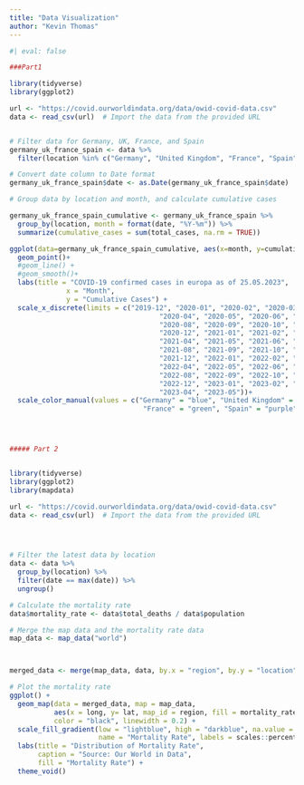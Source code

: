 ```yaml
---
title: "Data Visualization"
author: "Kevin Thomas"
---
```

```r
#| eval: false

###Part1

library(tidyverse) 
library(ggplot2)    

url <- "https://covid.ourworldindata.org/data/owid-covid-data.csv"
data <- read_csv(url)  # Import the data from the provided URL


# Filter data for Germany, UK, France, and Spain
germany_uk_france_spain <- data %>%
  filter(location %in% c("Germany", "United Kingdom", "France", "Spain"))

# Convert date column to Date format
germany_uk_france_spain$date <- as.Date(germany_uk_france_spain$date)

# Group data by location and month, and calculate cumulative cases

germany_uk_france_spain_cumulative <- germany_uk_france_spain %>%
  group_by(location, month = format(date, "%Y-%m")) %>%
  summarize(cumulative_cases = sum(total_cases, na.rm = TRUE))

ggplot(data=germany_uk_france_spain_cumulative, aes(x=month, y=cumulative_cases, group=1, color = location)) +
  geom_point()+
  #geom_line() +
  #geom_smooth()+
  labs(title = "COVID-19 confirmed cases in europa as of 25.05.2023",
              x = "Month",
              y = "Cumulative Cases") +
  scale_x_discrete(limits = c("2019-12", "2020-01", "2020-02", "2020-03",
                                     "2020-04", "2020-05", "2020-06", "2020-07",
                                     "2020-08", "2020-09", "2020-10", "2020-11",
                                     "2020-12", "2021-01", "2021-02", "2021-03",
                                     "2021-04", "2021-05", "2021-06", "2021-07",
                                     "2021-08", "2021-09", "2021-10", "2021-11",
                                     "2021-12", "2022-01", "2022-02", "2022-03",
                                     "2022-04", "2022-05", "2022-06", "2022-07",
                                     "2022-08", "2022-09", "2022-10", "2022-11",
                                     "2022-12", "2023-01", "2023-02", "2023-03",
                                     "2023-04", "2023-05"))+
  scale_color_manual(values = c("Germany" = "blue", "United Kingdom" = "red",
                                 "France" = "green", "Spain" = "purple"))




##### Part 2


library(tidyverse)  
library(ggplot2)    
library(mapdata)  

url <- "https://covid.ourworldindata.org/data/owid-covid-data.csv"
data <- read_csv(url)  # Import the data from the provided URL




# Filter the latest data by location
data <- data %>%
  group_by(location) %>%
  filter(date == max(date)) %>%
  ungroup()

# Calculate the mortality rate
data$mortality_rate <- data$total_deaths / data$population

# Merge the map data and the mortality rate data
map_data <- map_data("world")



merged_data <- merge(map_data, data, by.x = "region", by.y = "location", all.x = TRUE)

# Plot the mortality rate
ggplot() +
  geom_map(data = merged_data, map = map_data,
           aes(x = long, y= lat, map_id = region, fill = mortality_rate),
           color = "black", linewidth = 0.2) +
  scale_fill_gradient(low = "lightblue", high = "darkblue", na.value = "white",
                      name = "Mortality Rate", labels = scales::percent) +
  labs(title = "Distribution of Mortality Rate",
       caption = "Source: Our World in Data",
       fill = "Mortality Rate") +
  theme_void()
```